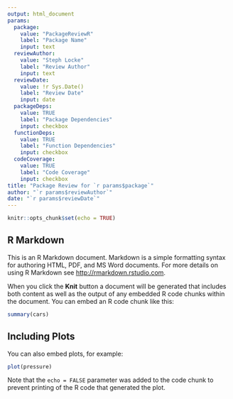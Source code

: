 ```yaml
---
output: html_document
params:
  package: 
    value: "PackageReviewR"
    label: "Package Name"
    input: text
  reviewAuthor: 
    value: "Steph Locke"
    label: "Review Author"
    input: text
  reviewDate: 
    value: !r Sys.Date()
    label: "Review Date"
    input: date
  packageDeps: 
    value: TRUE
    label: "Package Dependencies"
    input: checkbox
  functionDeps: 
    value: TRUE
    label: "Function Dependencies"
    input: checkbox
  codeCoverage: 
    value: TRUE
    label: "Code Coverage"
    input: checkbox
title: "Package Review for `r params$package`"
author: "`r params$reviewAuthor`"
date: "`r params$reviewDate`"
---
```


```r
knitr::opts_chunk$set(echo = TRUE)
```

## R Markdown

This is an R Markdown document. Markdown is a simple formatting syntax for authoring HTML, PDF, and MS Word documents. For more details on using R Markdown see <http://rmarkdown.rstudio.com>.

When you click the **Knit** button a document will be generated that includes both content as well as the output of any embedded R code chunks within the document. You can embed an R code chunk like this:

```r
summary(cars)
```

## Including Plots

You can also embed plots, for example:

```r
plot(pressure)
```

Note that the `echo = FALSE` parameter was added to the code chunk to prevent printing of the R code that generated the plot.
